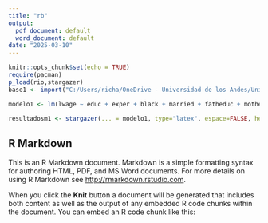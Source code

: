 ```yaml
---
title: "rb"
output:
  pdf_document: default
  word_document: default
date: "2025-03-10"
---
```


```r
knitr::opts_chunk$set(echo = TRUE)
require(pacman)
p_load(rio,stargazer)
base1 <- import("C:/Users/richa/OneDrive - Universidad de los Andes/Universidad/octavo/Econometria 2/taller 2/taller2 practico/New folder/talleres-econometria-2-en-r/bases/BaseP1.dta")

modelo1 <- lm(lwage ~ educ + exper + black + married + fatheduc + motheduc, data = base1) 


```
```r
resultadosm1 <- stargazer(... = modelo1, type="latex", espace=FALSE, header=FALSE)
```

## R Markdown

This is an R Markdown document. Markdown is a simple formatting syntax for authoring HTML, PDF, and MS Word documents. For more details on using R Markdown see <http://rmarkdown.rstudio.com>.

When you click the **Knit** button a document will be generated that includes both content as well as the output of any embedded R code chunks within the document. You can embed an R code chunk like this:

